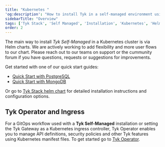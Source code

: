 ```yaml
---
title: "Kubernetes "
'og:description': "How to install Tyk in a self-managed environment using Kubernetes"
sidebarTitle: "Overview"
tags: ['Tyk Stack', 'Self Managed', 'Installation', 'Kubernetes', 'Helm Chart', 'Tyk Operator']
order: 2
---
```


The main way to install *Tyk Self-Managed* in a Kubernetes cluster is via Helm charts. 
We are actively working to add flexibility and more user flows to our chart. Please reach out
to our teams on support or the cummunity forum if you have questions, requests or suggestions for improvements.

Get started with one of our quick start guides:

- [Quick Start with PostgreSQL](/deployment-and-operations/tyk-self-managed/deployment-lifecycle/installations/kubernetes/tyk-helm-tyk-stack-postgresql)
- [Quick Start with MongoDB](/deployment-and-operations/tyk-self-managed/deployment-lifecycle/installations/kubernetes/tyk-helm-tyk-stack-mongodb)

Or go to [Tyk Stack helm chart](/product-stack/tyk-charts/tyk-stack-chart) for detailed installation instructions and configuration options.

## Tyk Operator and Ingress 
For a GitOps workflow used with a **Tyk Self-Managed** installation or setting the Tyk Gateway as a Kubernetes ingress controller, Tyk Operator enables you to manage API definitions, security policies and other Tyk features using Kubernetes manifest files.
To get started go to [Tyk Operator](/tyk-operator).
